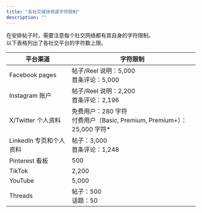 ```yaml
---
title: "各社交媒体频道字符限制"
description: ""
---
```


在安排帖子时，需要注意每个社交网络都有其自身的字符限制。  
以下表格列出了各社交平台的字符数上限。

| 平台渠道                | 字符限制 |
|-------------------------|----------|
| Facebook pages       | 帖子/Reel 说明：5,000<br />首条评论：5,000 |
| Instagram 账户          | 帖子/Reel 说明：2,200<br />首条评论：2,196 |
| X/Twitter 个人资料       | 免费用户：280 字符<br />付费用户（Basic, Premium, Premium+）：25,000 字符* |
| LinkedIn 专页和个人资料  | 帖子：3,000<br />首条评论：1,248 |
| Pinterest 看板           | 500 |
| TikTok            | 2,200 |
| YouTube           | 5,000 |
| Threads                 | 帖子：500<br />话题：50 |

